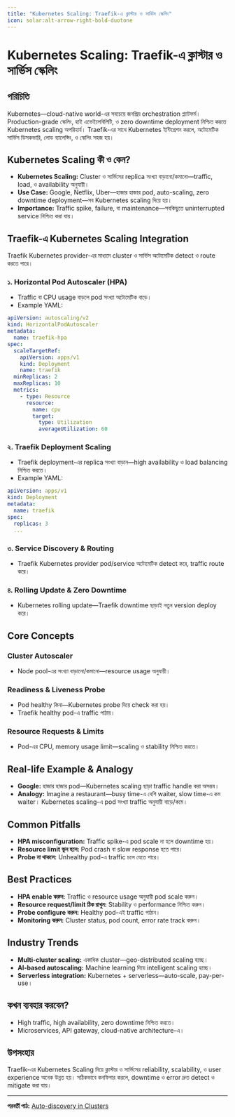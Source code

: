 ```yaml
---
title: "Kubernetes Scaling: Traefik-এ ক্লাস্টার ও সার্ভিস স্কেলিং"
icon: solar:alt-arrow-right-bold-duotone
---
```


# Kubernetes Scaling: Traefik-এ ক্লাস্টার ও সার্ভিস স্কেলিং

## পরিচিতি

Kubernetes—cloud-native world-এর সবচেয়ে জনপ্রিয় orchestration প্ল্যাটফর্ম। Production-grade স্কেলিং, হাই এভেইলেবিলিটি, ও zero downtime deployment নিশ্চিত করতে Kubernetes scaling অপরিহার্য। Traefik-এর সাথে Kubernetes ইন্টিগ্রেশন করলে, অটোমেটিক সার্ভিস ডিসকভারি, লোড ব্যালেন্সিং, ও স্কেলিং সহজ হয়।

## Kubernetes Scaling কী ও কেন?

- **Kubernetes Scaling:** Cluster ও সার্ভিসের replica সংখ্যা বাড়ানো/কমানো—traffic, load, ও availability অনুযায়ী।
- **Use Case:** Google, Netflix, Uber—হাজার হাজার pod, auto-scaling, zero downtime deployment—সব Kubernetes scaling দিয়ে হয়।
- **Importance:** Traffic spike, failure, বা maintenance—সবকিছুতে uninterrupted service নিশ্চিত করা যায়।

## Traefik-এ Kubernetes Scaling Integration

Traefik Kubernetes provider-এর মাধ্যমে cluster ও সার্ভিস অটোমেটিক detect ও route করতে পারে।

### ১. Horizontal Pod Autoscaler (HPA)
- Traffic বা CPU usage বাড়লে pod সংখ্যা অটোমেটিক বাড়ে।
- Example YAML:
```yaml
apiVersion: autoscaling/v2
kind: HorizontalPodAutoscaler
metadata:
  name: traefik-hpa
spec:
  scaleTargetRef:
    apiVersion: apps/v1
    kind: Deployment
    name: traefik
  minReplicas: 2
  maxReplicas: 10
  metrics:
    - type: Resource
      resource:
        name: cpu
        target:
          type: Utilization
          averageUtilization: 60
```

### ২. Traefik Deployment Scaling
- Traefik deployment-এর replica সংখ্যা বাড়ান—high availability ও load balancing নিশ্চিত করতে।
- Example YAML:
```yaml
apiVersion: apps/v1
kind: Deployment
metadata:
  name: traefik
spec:
  replicas: 3
  ...
```

### ৩. Service Discovery & Routing
- Traefik Kubernetes provider pod/service অটোমেটিক detect করে, traffic route করে।

### ৪. Rolling Update & Zero Downtime
- Kubernetes rolling update—Traefik downtime ছাড়াই নতুন version deploy করে।

## Core Concepts

### Cluster Autoscaler
- Node pool-এর সংখ্যা বাড়ানো/কমানো—resource usage অনুযায়ী।

### Readiness & Liveness Probe
- Pod healthy কিনা—Kubernetes probe দিয়ে check করা হয়।
- Traefik healthy pod-এ traffic পাঠায়।

### Resource Requests & Limits
- Pod-এর CPU, memory usage limit—scaling ও stability নিশ্চিত করতে।

## Real-life Example & Analogy

- **Google:** হাজার হাজার pod—Kubernetes scaling ছাড়া traffic handle করা অসম্ভব।
- **Analogy:** Imagine a restaurant—busy time-এ বেশি waiter, slow time-এ কম waiter। Kubernetes scaling-এ pod সংখ্যা traffic অনুযায়ী বাড়ে/কমে।

## Common Pitfalls

- **HPA misconfiguration:** Traffic spike-এ pod scale না হলে downtime হয়।
- **Resource limit ভুল হলে:** Pod crash বা slow response হতে পারে।
- **Probe না থাকলে:** Unhealthy pod-এ traffic চলে যেতে পারে।

## Best Practices

- **HPA enable করুন:** Traffic ও resource usage অনুযায়ী pod scale করুন।
- **Resource request/limit ঠিক রাখুন:** Stability ও performance নিশ্চিত করুন।
- **Probe configure করুন:** Healthy pod-এই traffic পাঠান।
- **Monitoring করুন:** Cluster status, pod count, error rate track করুন।

## Industry Trends

- **Multi-cluster scaling:** একাধিক cluster—geo-distributed scaling হচ্ছে।
- **AI-based autoscaling:** Machine learning দিয়ে intelligent scaling হচ্ছে।
- **Serverless integration:** Kubernetes + serverless—auto-scale, pay-per-use।

## কখন ব্যবহার করবেন?

- High traffic, high availability, zero downtime নিশ্চিত করতে।
- Microservices, API gateway, cloud-native architecture-এ।

## উপসংহার

Traefik-এর Kubernetes Scaling দিয়ে ক্লাস্টার ও সার্ভিসের reliability, scalability, ও user experience অনেক উন্নত হয়। সঠিকভাবে কনফিগার করলে, downtime ও error দ্রুত detect ও mitigate করা যায়।

---

**পরবর্তী পাঠ:** [Auto-discovery in Clusters](/traefik/auto-discovery)
